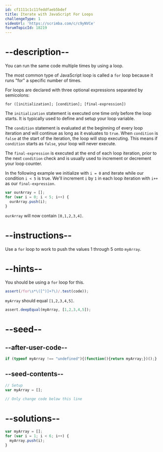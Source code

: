 ```yaml
---
id: cf1111c1c11feddfaeb5bdef
title: Iterate with JavaScript For Loops
challengeType: 1
videoUrl: 'https://scrimba.com/c/c9yNVCe'
forumTopicId: 18219
---
```


# --description--

You can run the same code multiple times by using a loop.

The most common type of JavaScript loop is called a `for` loop because it runs "for" a specific number of times.

For loops are declared with three optional expressions separated by semicolons:

`for ([initialization]; [condition]; [final-expression])`

The `initialization` statement is executed one time only before the loop starts. It is typically used to define and setup your loop variable.

The `condition` statement is evaluated at the beginning of every loop iteration and will continue as long as it evaluates to `true`. When `condition` is `false` at the start of the iteration, the loop will stop executing. This means if `condition` starts as `false`, your loop will never execute.

The `final-expression` is executed at the end of each loop iteration, prior to the next `condition` check and is usually used to increment or decrement your loop counter.

In the following example we initialize with `i = 0` and iterate while our condition `i < 5` is true. We'll increment `i` by `1` in each loop iteration with `i++` as our `final-expression`.

```js
var ourArray = [];
for (var i = 0; i < 5; i++) {
  ourArray.push(i);
}
```

`ourArray` will now contain `[0,1,2,3,4]`.

# --instructions--

Use a `for` loop to work to push the values 1 through 5 onto `myArray`.

# --hints--

You should be using a `for` loop for this.

```js
assert(/for\s*\([^)]+?\)/.test(code));
```

`myArray` should equal `[1,2,3,4,5]`.

```js
assert.deepEqual(myArray, [1,2,3,4,5]);
```

# --seed--

## --after-user-code--

```js
if (typeof myArray !== "undefined"){(function(){return myArray;})();}
```

## --seed-contents--

```js
// Setup
var myArray = [];

// Only change code below this line
```

# --solutions--

```js
var myArray = [];
for (var i = 1; i < 6; i++) {
  myArray.push(i);
}
```
